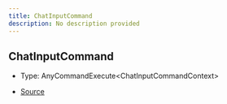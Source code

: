 ```yaml
---
title: ChatInputCommand
description: No description provided
---
```


## ChatInputCommand

- Type: AnyCommandExecute\<ChatInputCommandContext>

- [Source](https://github.com/underctrl-io/commandkit/blob/141d1404ab18a8e659209a0fab65466bf3b6dd85/packages/commandkit/src/app/commands/Context.ts#L99)
